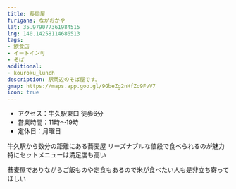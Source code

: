 ```yaml
---
title: 長岡屋
furigana: ながおかや
lat: 35.979077361984515
lng: 140.14258114686513
tags:
- 飲食店
- イートイン可
- そば
additional:
- kouroku_lunch
description: 駅周辺のそば屋です。
gmap: https://maps.app.goo.gl/9GbeZg2nHfZo9FvV7
icon: true
---
```


<LinkedImage
  basename="hamyu044/nagaokaya-sign"
  aspectRatio="16/12"
/>

- アクセス：牛久駅東口 徒歩6分
- 営業時間：11時～19時
- 定休日：月曜日

牛久駅から数分の距離にある蕎麦屋
リーズナブルな値段で食べられるのが魅力
特にセットメニューは満足度も高い

蕎麦屋でありながらご飯ものや定食もあるので米が食べたい人も是非立ち寄ってほしい

<LinkedImage
  basename="nato_blooming/nagaokaya-menu"
/>

<LinkedImage
  basename="nato_blooming/nagaokaya-men"
/>

<LinkedImage
  basename="hamyu044/nagaokaya-menu"
/>

<LinkedImage
  basename="nato_blooming/nagaokaya-overview"
/>
